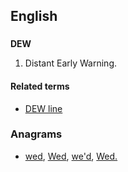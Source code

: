 ==English==

==={{acronym-old|en}}===
'''DEW'''

# Distant Early Warning.

====Related terms====
* [[DEW line]]

===Anagrams===
* [[wed#English|wed]], [[Wed#English|Wed]], [[we'd#English|we'd]], [[Wed.#English|Wed.]]